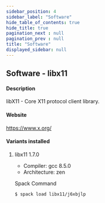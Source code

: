 ```yaml
---
sidebar_position: 4
sidebar_label: "Software"
hide_table_of_contents: true
hide_title: true
pagination_next : null
pagination_prev : null
title: "Software"
displayed_sidebar: null
---
```


## Software - libx11


#### Description
libX11 - Core X11 protocol client library.

#### Website
https://www.x.org/

#### Variants installed

1. libx11 1.7.0

    - Compiler: gcc 8.5.0
    - Architecture: zen

    Spack Command
    ```bash
    $ spack load libx11/j6xbjlp
    ```
